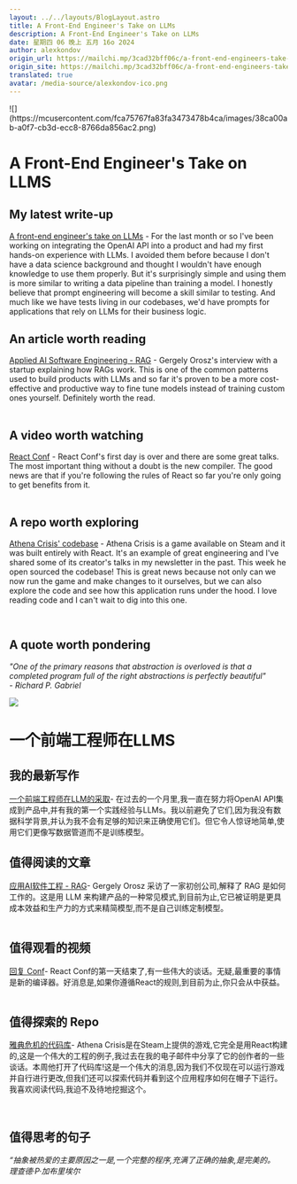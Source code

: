 ```yaml
---
layout: ../../layouts/BlogLayout.astro
title: A Front-End Engineer's Take on LLMs
description: A Front-End Engineer's Take on LLMs
date: 星期四 06 晚上 五月 16o 2024
author: alexkondov
origin_url: https://mailchi.mp/3cad32bff06c/a-front-end-engineers-take-on-llms?e=6955ce1080
origin_site: https://mailchi.mp/3cad32bff06c/a-front-end-engineers-take-on-llms?e=6955ce1080
translated: true
avatar: /media-source/alexkondov-ico.png
---
```



<Reference client:only="react" title="A Front-End Engineer's Take on LLMs" url="https://mailchi.mp/3cad32bff06c/a-front-end-engineers-take-on-llms?e=6955ce1080" />

<Detail client:only="react">
	![](https://mcusercontent.com/fca75767fa83fa3473478b4ca/images/38ca00ab-a0f7-cb3d-ecc8-8766da856ac2.png)

A Front-End Engineer's Take on LLMS
===================================

  
  
My latest write-up
------------------------

  
[A front-end engineer's take on LLMs](https://alexkondov.us2.list-manage.com/track/click?u=fca75767fa83fa3473478b4ca&id=39030d77a2&e=6955ce1080) - For the last month or so I've been working on integrating the OpenAI API into a product and had my first hands-on experience with LLMs. I avoided them before because I don't have a data science background and thought I wouldn't have enough knowledge to use them properly. But it's surprisingly simple and using them is more similar to writing a data pipeline than training a model. I honestly believe that prompt engineering will become a skill similar to testing. And much like we have tests living in our codebases, we'd have prompts for applications that rely on LLMs for their business logic.

  
  
An article worth reading
------------------------------

  
[Applied AI Software Engineering - RAG](https://alexkondov.us2.list-manage.com/track/click?u=fca75767fa83fa3473478b4ca&id=64e41bb883&e=6955ce1080) - Gergely Orosz's interview with a startup explaining how RAGs work. This is one of the common patterns used to build products with LLMs and so far it's proven to be a more cost-effective and productive way to fine tune models instead of training custom ones yourself. Definitely worth the read.  
 

  
A video worth watching
-------------------------

  
[React Conf](https://alexkondov.us2.list-manage.com/track/click?u=fca75767fa83fa3473478b4ca&id=7d1a04e06d&e=6955ce1080) - React Conf's first day is over and there are some great talks. The most important thing without a doubt is the new compiler. The good news are that if you're following the rules of React so far you're only going to get benefits from it.  
 

  
A repo worth exploring
-------------------------

  
[Athena Crisis' codebase](https://alexkondov.us2.list-manage.com/track/click?u=fca75767fa83fa3473478b4ca&id=8cccf1f160&e=6955ce1080) - Athena Crisis is a game available on Steam and it was built entirely with React. It's an example of great engineering and I've shared some of its creator's talks in my newsletter in the past. This week he open sourced the codebase! This is great news because not only can we now run the game and make changes to it ourselves, but we can also explore the code and see how this application runs under the hood. I love reading code and I can't wait to dig into this one.  
  
 

A quote worth pondering
-----------------------

  
_"One of the primary reasons that abstraction is overloved is that a completed program full of the right abstractions is perfectly beautiful"  
\- Richard P. Gabriel_

  
  
  
  
  
  


</Detail>

![](https://mcusercontent.com/fca75767fa83fa3473478b4ca/images/38ca00ab-a0f7-cb3d-ecc8-8766da856ac2.png)

# 一个前端工程师在LLMS

## 我的最新写作

[一个前端工程师在LLM的采取](https://alexkondov.us2.list-manage.com/track/click?u=fca75767fa83fa3473478b4ca\&id=39030d77a2\&e=6955ce1080)- 在过去的一个月里,我一直在努力将OpenAI API集成到产品中,并有我的第一个实践经验与LLMs。我以前避免了它们,因为我没有数据科学背景,并认为我不会有足够的知识来正确使用它们。但它令人惊讶地简单,使用它们更像写数据管道而不是训练模型。

## 值得阅读的文章

[应用AI软件工程 - RAG](https://alexkondov.us2.list-manage.com/track/click?u=fca75767fa83fa3473478b4ca\&id=64e41bb883\&e=6955ce1080)- Gergely Orosz 采访了一家初创公司,解释了 RAG 是如何工作的。这是用 LLM 来构建产品的一种常见模式,到目前为止,它已被证明是更具成本效益和生产力的方式来精简模型,而不是自己训练定制模型。\
 

## 值得观看的视频

[回复 Conf](https://alexkondov.us2.list-manage.com/track/click?u=fca75767fa83fa3473478b4ca\&id=7d1a04e06d\&e=6955ce1080)- React Conf的第一天结束了,有一些伟大的谈话。无疑,最重要的事情是新的编译器。好消息是,如果你遵循React的规则,到目前为止,你只会从中获益。\
 

## 值得探索的 Repo

[雅典危机的代码库](https://alexkondov.us2.list-manage.com/track/click?u=fca75767fa83fa3473478b4ca\&id=8cccf1f160\&e=6955ce1080)- Athena Crisis是在Steam上提供的游戏,它完全是用React构建的,这是一个伟大的工程的例子,我过去在我的电子邮件中分享了它的创作者的一些谈话。本周他打开了代码库!这是一个伟大的消息,因为我们不仅现在可以运行游戏并自行进行更改,但我们还可以探索代码并看到这个应用程序如何在帽子下运行。我喜欢阅读代码,我迫不及待地挖掘这个。

 

## 值得思考的句子

*“抽象被热爱的主要原因之一是,一个完整的程序,充满了正确的抽象,是完美的。\
理查德·P·加布里埃尔*


